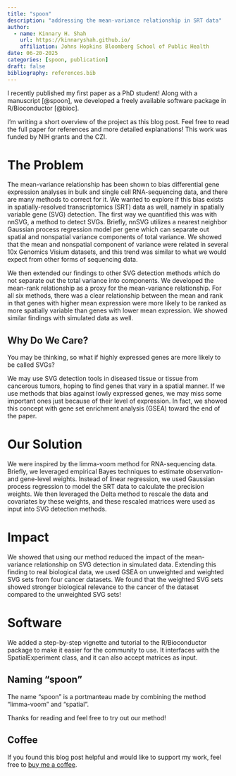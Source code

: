 ```yaml
---
title: "spoon"
description: "addressing the mean-variance relationship in SRT data"
author:
  - name: Kinnary H. Shah
    url: https://kinnaryshah.github.io/
    affiliation: Johns Hopkins Bloomberg School of Public Health
date: 06-20-2025
categories: [spoon, publication]  
draft: false 
bibliography: references.bib 
---
```


I recently published my first paper as a PhD student! Along with a manuscript [@spoon], we developed a freely available software package in R/Bioconductor [@bioc]. 

I'm writing a short overview of the project as this blog post. Feel free to read the full paper for references and more detailed explanations! This work was funded by NIH grants and the CZI.

# **The Problem**

The mean-variance relationship has been shown to bias differential gene expression analyses in bulk and single cell RNA-sequencing data, and there are many methods to correct for it. We wanted to explore if this bias exists in spatially-resolved transcriptomics (SRT) data as well, namely in spatially variable gene (SVG) detection. The first way we quantified this was with nnSVG, a method to detect SVGs. Briefly, nnSVG utilizes a nearest neighbor Gaussian process regression model per gene which can separate out spatial and nonspatial variance components of total variance. We showed that the mean and nonspatial component of variance were related in several 10x Genomics Visium datasets, and this trend was similar to what we would expect from other forms of sequencing data.

We then extended our findings to other SVG detection methods which do not separate out the total variance into components. We developed the mean-rank relationship as a proxy for the mean-variance relationship. For all six methods, there was a clear relationship between the mean and rank in that genes with higher mean expression were more likely to be ranked as more spatially variable than genes with lower mean expression. We showed similar findings with simulated data as well.

::: callout-note
## Why Do We Care?

You may be thinking, so what if highly expressed genes are more likely to be called SVGs? 

We may use SVG detection tools in diseased tissue or tissue from cancerous tumors, hoping to find genes that vary in a spatial manner. If we use methods that bias against lowly expressed genes, we may miss some important ones just because of their level of expression. In fact, we showed this concept with gene set enrichment analysis (GSEA) toward the end of the paper.
:::

# **Our Solution**

We were inspired by the limma-voom method for RNA-sequencing data. Briefly, we leveraged empirical Bayes techniques to estimate observation- and gene-level weights. Instead of linear regression, we used Gaussian process regression to model the SRT data to calculate the precision weights. We then leveraged the Delta method to rescale the data and covariates by these weights, and these rescaled matrices were used as input into SVG detection methods.

# **Impact**

We showed that using our method reduced the impact of the mean-variance relationship on SVG detection in simulated data. Extending this finding to real biological data, we used GSEA on unweighted and weighted SVG sets from four cancer datasets. We found that the weighted SVG sets showed stronger biological relevance to the cancer of the dataset compared to the unweighted SVG sets!

# **Software**

We added a step-by-step vignette and tutorial to the R/Bioconductor package to make it easier for the community to use. It interfaces with the SpatialExperiment class, and it can also accept matrices as input.

::: callout-note
## Naming "spoon"

The name "spoon" is a portmanteau made by combining the method "limma-voom" and "spatial".

:::

Thanks for reading and feel free to try out our method!

::: callout-note
## Coffee

If you found this blog post helpful and would like to support my work, feel free to [buy me a coffee](https://www.buymeacoffee.com/kinnaryshah).
:::

